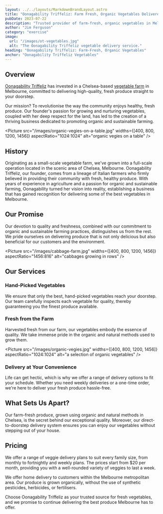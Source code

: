 ```yaml
---
layout: ../../layouts/MarkdownBrandLayout.astro
title: "Oonagability Triffeliz: Farm Fresh, Organic Vegetables Delivered in Melbourne"
pubDate: 2023-07-22
description: "Trusted provider of farm-fresh, organic vegetables in Melbourne. From our farm to your doorstep, we're committed to delivering high-quality, fresh produce grown using sustainable farming methods."
author: "Jim Ferguson"
category: "exercise"
image:
  url: "/images/ot-vegetables.jpg"
  alt: "The Oonagability Triffeliz vegetable delivery service."
heading: "Oonagability Triffeliz: Farm-Fresh, Organic Vegetables"
anchor: "Oonagability Triffeliz Vegetables"
---
```



## Overview

[Oonagability Triffeliz](/) has invested in a Chelsea-based [vegetable farm](https://oonagability-triffeliz.vercel.app/) in Melbourne, committed to delivering high-quality, fresh produce straight to your doorstep.

Our mission? To revolutionise the way the community enjoys healthy, fresh produce. Our founder's passion for growing and nurturing vegetables, coupled with her deep respect for the land, has led to the creation of a thriving business dedicated to promoting organic and sustainable farming.

<Picture
  src="/images/organic-vegies-on-a-table.jpg"
  widths={[400, 800, 1200, 1456]}
  aspectRatio="1024:1024"
  alt="organic vegies on a table"
/>

## History

Originating as a small-scale vegetable farm, we've grown into a full-scale operation located in the scenic area of Chelsea, Melbourne. Oonagability Triffeliz, our founder, comes from a lineage of Italian farmers who firmly believed in providing their community with fresh, healthy produce. With years of experience in agriculture and a passion for organic and sustainable farming, Oonagability turned her vision into reality, establishing a business that has gained recognition for delivering some of the best vegetables in Melbourne.

## Our Promise

Our devotion to quality and freshness, combined with our commitment to organic and sustainable farming practices, distinguishes us from the rest. We pride ourselves on delivering produce that is not only delicious but also beneficial for our customers and the environment.

<Picture
  src="/images/cabbage-farm.jpg"
  widths={[400, 800, 1200, 1456]}
  aspectRatio="1456:816"
  alt="cabbages growing in rows"
/>

## Our Services

### Hand-Picked Vegetables

We ensure that only the best, hand-picked vegetables reach your doorstep. Our team carefully inspects each vegetable for quality, thereby guaranteeing you the finest produce available.

### Fresh from the Farm

Harvested fresh from our farm, our vegetables embody the essence of quality. We take immense pride in the organic and natural methods used to grow them.

<Picture
  src="/images/organic-vegies.jpg"
  widths={[400, 800, 1200, 1456]}
  aspectRatio="1024:1024"
  alt="a selection of organic vegetables"
/>

### Delivery at Your Convenience

Life can get hectic, which is why we offer a range of delivery options to fit your schedule. Whether you need weekly deliveries or a one-time order, we're here to deliver your fresh produce hassle-free.

## What Sets Us Apart?

Our farm-fresh produce, grown using organic and natural methods in Chelsea, is the secret behind our exceptional quality. Moreover, our direct-to-doorstep delivery system ensures you can enjoy our vegetables without stepping out of your house.

## Pricing

We offer a range of veggie delivery plans to suit every family size, from monthly to fortnightly and weekly plans. The prices start from $20 per month, providing you with a well-rounded variety of veggies to last a week.

We offer home delivery to customers within the Melbourne metropolitan area. Our produce is grown organically, without the use of synthetic pesticides, herbicides, or fertilisers.

Choose Oonagability Triffeliz as your trusted source for fresh vegetables, and we promise to continue delivering the best produce Melbourne has to offer.
